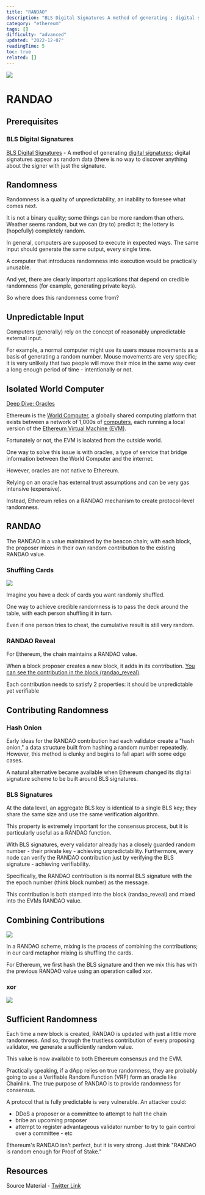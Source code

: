```yaml
---
title: "RANDAO"
description: "BLS Digital Signatures A method of generating ; digital signatures appear as random data (there is no way to discover anything about the signer with just the signature."
category: "ethereum"
tags: []
difficulty: "advanced"
updated: "2022-12-07"
readingTime: 5
toc: true
related: []
---
```


![](/images/randao-1.jpeg)

# RANDAO

## Prerequisites

### BLS Digital Signatures

[BLS Digital Signatures](/concepts/bls-signatures) - A method of generating [digital signatures](/concepts/digital-signatures); digital signatures appear as random data (there is no way to discover anything about the signer with just the signature.

## Randomness

Randomness is a quality of unpredictability, an inability to foresee what comes next. 

It is not a binary quality; some things can be more random than others. Weather seems random, but we can (try to) predict it; the lottery is (hopefully) completely random.

In general, computers are supposed to execute in expected ways. The same input should generate the same output, every single time. 

A computer that introduces randomness into execution would be practically unusable.

And yet, there are clearly important applications that depend on credible randomness (for example, generating private keys). 

So where does this randomness come from? 

## Unpredictable Input

Computers (generally) rely on the concept of reasonably unpredictable external input.

For example, a normal computer might use its users mouse movements as a basis of generating a random number. Mouse movements are very specific; it is very unlikely that two people will move their mice in the same way over a long enough period of time - intentionally or not.

## Isolated World Computer

[Deep Dive: Oracles](/concepts/oracle)

Ethereum is the [World Computer](/ethereum/world-computer), a globally shared computing platform that exists between a network of 1,000s of [computers](/ethereum/node), each running a local version of the [Ethereum Virtual Machine (EVM)](/ethereum/evm). 

Fortunately or not, the EVM is isolated from the outside world.

One way to solve this issue is with oracles, a type of service that bridge information between the World Computer and the internet. 

However, oracles are not native to Ethereum. 

Relying on an oracle has external trust assumptions and can be very gas intensive (expensive).

Instead, Ethereum relies on a RANDAO mechanism to create protocol-level randomness.

## RANDAO

The RANDAO is a value maintained by the beacon chain; with each block, the proposer mixes in their own random contribution to the existing RANDAO value.

### Shuffling Cards

![](/images/randao-2.png)

Imagine you have a deck of cards you want randomly shuffled. 

One way to achieve credible randomness is to pass the deck around the table, with each person shuffling it in turn. 

Even if one person tries to cheat, the cumulative result is still very random.

### RANDAO Reveal

For Ethereum, the chain maintains a RANDAO value. 

When a block proposer creates a new block, it adds in its contribution. [You can see the contribution in the block (randao\_reveal)](/ethereum/block). 

Each contribution needs to satisfy 2 properties: it should be unpredictable yet verifiable

## Contributing Randomness

### Hash Onion

Early ideas for the RANDAO contribution had each validator create a "hash onion," a data structure built from hashing a random number repeatedly. However, this method is clunky and begins to fall apart with some edge cases. 

A natural alternative became available when Ethereum changed its digital signature scheme to be built around BLS signatures.

### BLS Signatures

At the data level, an aggregate BLS key is identical to a single BLS key; they share the same size and use the same verification algorithm. 

This property is extremely important for the consensus process, but it is particularly useful as a RANDAO function.

With BLS signatures, every validator already has a closely guarded random number - their private key - achieving unpredictability. Furthermore, every node can verify the RANDAO contribution just by verifying the BLS signature - achieving verifiability.

Specifically, the RANDAO contribution is its normal BLS signature with the the epoch number (think block number) as the message. 

This contribution is both stamped into the block (randao\_reveal) and mixed into the EVMs RANDAO value.

## Combining Contributions

![](/images/randao-3.png)

In a RANDAO scheme, mixing is the process of combining the contributions; in our card metaphor mixing is shuffling the cards. 

For Ethereum, we first hash the BLS signature and then we mix this has with the previous RANDAO value using an operation called xor.

### xor

![](/images/randao-4.jpeg)

## Sufficient Randomness

Each time a new block is created, RANDAO is updated with just a little more randomness. And so, through the trustless contribution of every proposing validator, we generate a sufficiently random value.

This value is now available to both Ethereum consensus and the EVM.

Practically speaking, if a dApp relies on true randomness, they are probably going to use a Verifiable Random Function (VRF) form an oracle like Chainlink. The true purpose of RANDAO is to provide randomness for consensus.

A protocol that is fully predictable is very vulnerable. An attacker could: 

*   DDoS a proposer or a committee to attempt to halt the chain
*   bribe an upcoming proposer
*   attempt to register advantageous validator number to try to gain control over a committee - etc

Ethereum's RANDAO isn't perfect, but it is very strong. Just think "RANDAO is random enough for Proof of Stake."

## Resources

Source Material - [Twitter Link](https://twitter.com/logarithmicrex/status/1576951211659390981)

